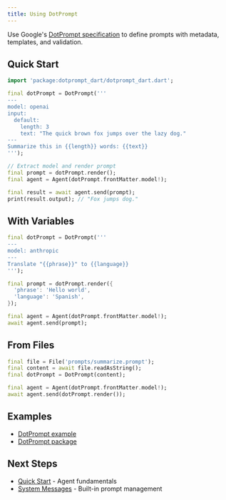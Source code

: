 ```yaml
---
title: Using DotPrompt
---
```


Use Google's [DotPrompt specification](https://google.github.io/dotprompt) to
define prompts with metadata, templates, and validation.

## Quick Start

```dart
import 'package:dotprompt_dart/dotprompt_dart.dart';

final dotPrompt = DotPrompt('''
---
model: openai
input:
  default:
    length: 3
    text: "The quick brown fox jumps over the lazy dog."
---
Summarize this in {{length}} words: {{text}}
''');

// Extract model and render prompt
final prompt = dotPrompt.render();
final agent = Agent(dotPrompt.frontMatter.model!);

final result = await agent.send(prompt);
print(result.output); // "Fox jumps dog."
```

## With Variables

```dart
final dotPrompt = DotPrompt('''
---
model: anthropic
---
Translate "{{phrase}}" to {{language}}
''');

final prompt = dotPrompt.render({
  'phrase': 'Hello world',
  'language': 'Spanish',
});

final agent = Agent(dotPrompt.frontMatter.model!);
await agent.send(prompt);
```

## From Files

```dart
final file = File('prompts/summarize.prompt');
final content = await file.readAsString();
final dotPrompt = DotPrompt(content);

final agent = Agent(dotPrompt.frontMatter.model!);
await agent.send(dotPrompt.render());
```

## Examples

- [DotPrompt example](https://github.com/csells/dartantic_ai/blob/main/packages/dartantic_ai/example/bin/dotprompt.dart)
- [DotPrompt package](https://pub.dev/packages/dotprompt_dart)

## Next Steps

- [Quick Start](/quick-start) - Agent fundamentals
- [System Messages](/system-messages) - Built-in prompt management
